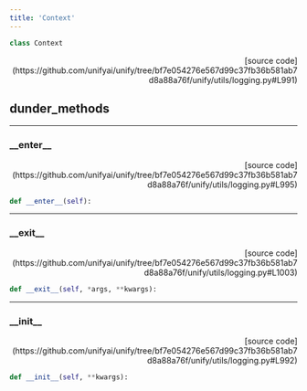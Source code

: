```yaml
---
title: 'Context'
---
```


```python
class Context
```

<p align="right">[source code](https://github.com/unifyai/unify/tree/bf7e054276e567d99c37fb36b581ab7d8a88a76f/unify/utils/logging.py#L991)</p>



## dunder_methods

---

### \_\_enter\_\_

<p align="right">[source code](https://github.com/unifyai/unify/tree/bf7e054276e567d99c37fb36b581ab7d8a88a76f/unify/utils/logging.py#L995)</p>

```python
def __enter__(self):
```



---

### \_\_exit\_\_

<p align="right">[source code](https://github.com/unifyai/unify/tree/bf7e054276e567d99c37fb36b581ab7d8a88a76f/unify/utils/logging.py#L1003)</p>

```python
def __exit__(self, *args, **kwargs):
```



---

### \_\_init\_\_

<p align="right">[source code](https://github.com/unifyai/unify/tree/bf7e054276e567d99c37fb36b581ab7d8a88a76f/unify/utils/logging.py#L992)</p>

```python
def __init__(self, **kwargs):
```

